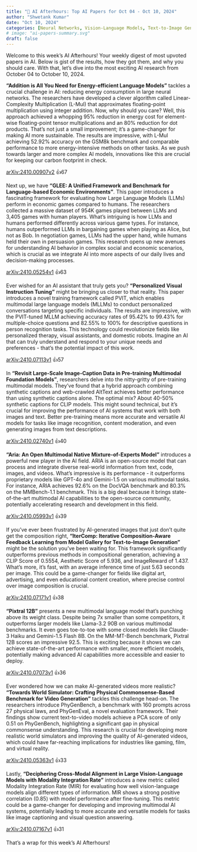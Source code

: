 ```yaml
---
title: "🌙 AI Afterhours: Top AI Papers for Oct 04 - Oct 10, 2024"
author: "Shwetank Kumar"
date: "Oct 10, 2024"
categories: [Neural Networks, Vision-Language Models, Text-to-Image Generation, Multimodal Large Language Models, Mixture-of-Experts, Text-to-Video Models, Multimodal Foundation Models, Large Language Models, Multimodal Language Models]
# image: "ai-papers-summary.svg"
draft: false
---
```


Welcome to this week's AI Afterhours! Your weekly digest of most upvoted papers in AI. Below is gist of the results, how they got them, and why you should care. With that, let's dive into the most exciting AI research from October 04 to October 10, 2024.

**"Addition is All You Need for Energy-efficient Language Models"** tackles a crucial challenge in AI: reducing energy consumption in large neural networks. The researchers have developed a clever algorithm called Linear-Complexity Multiplication (L-Mul) that approximates floating-point multiplication using integer addition. Now, why should you care? Well, this approach achieved a whopping 95% reduction in energy cost for element-wise floating-point tensor multiplications and an 80% reduction for dot products. That's not just a small improvement; it's a game-changer for making AI more sustainable. The results are impressive, with L-Mul achieving 52.92% accuracy on the GSM8k benchmark and comparable performance to more energy-intensive methods on other tasks. As we push towards larger and more complex AI models, innovations like this are crucial for keeping our carbon footprint in check.

[arXiv:2410.00907v2](https://arxiv.org/pdf/2410.00907v2) 👍67

Next up, we have **"GLEE: A Unified Framework and Benchmark for Language-based Economic Environments"**. This paper introduces a fascinating framework for evaluating how Large Language Models (LLMs) perform in economic games compared to humans. The researchers collected a massive dataset of 954K games played between LLMs and 3,405 games with human players. What's intriguing is how LLMs and humans performed differently across various game types. For instance, humans outperformed LLMs in bargaining games when playing as Alice, but not as Bob. In negotiation games, LLMs had the upper hand, while humans held their own in persuasion games. This research opens up new avenues for understanding AI behavior in complex social and economic scenarios, which is crucial as we integrate AI into more aspects of our daily lives and decision-making processes.

[arXiv:2410.05254v1](https://arxiv.org/pdf/2410.05254v1) 👍63

Ever wished for an AI assistant that truly gets you? **"Personalized Visual Instruction Tuning"** might be bringing us closer to that reality. This paper introduces a novel training framework called PVIT, which enables multimodal large language models (MLLMs) to conduct personalized conversations targeting specific individuals. The results are impressive, with the PVIT-tuned MLLM achieving accuracy rates of 95.42% to 99.43% for multiple-choice questions and 82.55% to 100% for descriptive questions in person recognition tasks. This technology could revolutionize fields like personalized therapy, visual assistants, and domestic robots. Imagine an AI that can truly understand and respond to your unique needs and preferences - that's the potential impact of this work.

[arXiv:2410.07113v1](https://arxiv.org/pdf/2410.07113v1) 👍57

In **"Revisit Large-Scale Image-Caption Data in Pre-training Multimodal Foundation Models"**, researchers delve into the nitty-gritty of pre-training multimodal models. They've found that a hybrid approach combining synthetic captions and web-crawled AltText achieves better performance than using synthetic captions alone. The optimal mix? About 40-50% synthetic captions for CLIP models. This might sound technical, but it's crucial for improving the performance of AI systems that work with both images and text. Better pre-training means more accurate and versatile AI models for tasks like image recognition, content moderation, and even generating images from text descriptions.

[arXiv:2410.02740v1](https://arxiv.org/pdf/2410.02740v1) 👍40

**"Aria: An Open Multimodal Native Mixture-of-Experts Model"** introduces a powerful new player in the AI field. ARIA is an open-source model that can process and integrate diverse real-world information from text, code, images, and videos. What's impressive is its performance - it outperforms proprietary models like GPT-4o and Gemini-1.5 on various multimodal tasks. For instance, ARIA achieves 92.6% on the DocVQA benchmark and 80.3% on the MMBench-1.1 benchmark. This is a big deal because it brings state-of-the-art multimodal AI capabilities to the open-source community, potentially accelerating research and development in this field.

[arXiv:2410.05993v1](https://arxiv.org/pdf/2410.05993v1) 👍39

If you've ever been frustrated by AI-generated images that just don't quite get the composition right, **"IterComp: Iterative Composition-Aware Feedback Learning from Model Gallery for Text-to-Image Generation"** might be the solution you've been waiting for. This framework significantly outperforms previous methods in compositional generation, achieving a CLIP Score of 0.5554, Aesthetic Score of 5.936, and ImageReward of 1.437. What's more, it's fast, with an average inference time of just 5.63 seconds per image. This could be a game-changer for fields like digital art, advertising, and even educational content creation, where precise control over image composition is crucial.

[arXiv:2410.07171v1](https://arxiv.org/pdf/2410.07171v1) 👍38

**"Pixtral 12B"** presents a new multimodal language model that's punching above its weight class. Despite being 7x smaller than some competitors, it outperforms larger models like Llama-3.2 90B on various multimodal benchmarks. It even goes toe-to-toe with some closed models like Claude-3 Haiku and Gemini-1.5 Flash 8B. On the MM-MT-Bench benchmark, Pixtral 12B scores an impressive 92.5. This is exciting because it shows we can achieve state-of-the-art performance with smaller, more efficient models, potentially making advanced AI capabilities more accessible and easier to deploy.

[arXiv:2410.07073v1](https://arxiv.org/pdf/2410.07073v1) 👍36

Ever wondered how we can make AI-generated videos more realistic? **"Towards World Simulator: Crafting Physical Commonsense-Based Benchmark for Video Generation"** tackles this challenge head-on. The researchers introduce PhyGenBench, a benchmark with 160 prompts across 27 physical laws, and PhyGenEval, a novel evaluation framework. Their findings show current text-to-video models achieve a PCA score of only 0.51 on PhyGenBench, highlighting a significant gap in physical commonsense understanding. This research is crucial for developing more realistic world simulators and improving the quality of AI-generated videos, which could have far-reaching implications for industries like gaming, film, and virtual reality.

[arXiv:2410.05363v1](https://arxiv.org/pdf/2410.05363v1) 👍33

Lastly, **"Deciphering Cross-Modal Alignment in Large Vision-Language Models with Modality Integration Rate"** introduces a new metric called Modality Integration Rate (MIR) for evaluating how well vision-language models align different types of information. MIR shows a strong positive correlation (0.85) with model performance after fine-tuning. This metric could be a game-changer for developing and improving multimodal AI systems, potentially leading to more accurate and versatile models for tasks like image captioning and visual question answering.

[arXiv:2410.07167v1](https://arxiv.org/pdf/2410.07167v1) 👍31

That's a wrap for this week's AI Afterhours! 